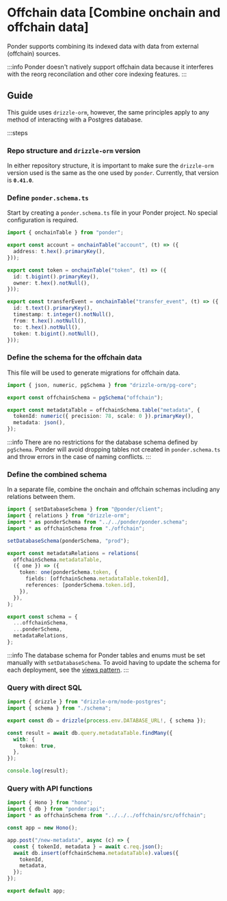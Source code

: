 # Offchain data [Combine onchain and offchain data]

Ponder supports combining its indexed data with data from external (offchain) sources.

:::info
  Ponder doesn't natively support offchain data because it interferes with the reorg reconcilation and other core indexing features.
:::

## Guide

This guide uses `drizzle-orm`, however, the same principles apply to any method of interacting with a Postgres database.

:::steps

### Repo structure and `drizzle-orm` version

In either repository structure, it is important to make sure the `drizzle-orm` version used is the same as the one used by `ponder`. Currently, that version is **`0.41.0`**.

### Define `ponder.schema.ts`

Start by creating a `ponder.schema.ts` file in your Ponder project. No special configuration is required.

```ts [ponder.schema.ts]
import { onchainTable } from "ponder";

export const account = onchainTable("account", (t) => ({
  address: t.hex().primaryKey(),
}));

export const token = onchainTable("token", (t) => ({
  id: t.bigint().primaryKey(),
  owner: t.hex().notNull(),
}));

export const transferEvent = onchainTable("transfer_event", (t) => ({
  id: t.text().primaryKey(),
  timestamp: t.integer().notNull(),
  from: t.hex().notNull(),
  to: t.hex().notNull(),
  token: t.bigint().notNull(),
}));
```

### Define the schema for the offchain data

This file will be used to generate migrations for offchain data.

```ts [offchain.ts]
import { json, numeric, pgSchema } from "drizzle-orm/pg-core";

export const offchainSchema = pgSchema("offchain");

export const metadataTable = offchainSchema.table("metadata", {
  tokenId: numeric({ precision: 78, scale: 0 }).primaryKey(),
  metadata: json(),
});
```

:::info
  There are no restrictions for the database schema defined by `pgSchema`. Ponder will avoid dropping tables not created in `ponder.schema.ts` and throw errors in the case of naming conflicts.
:::

### Define the combined schema

In a separate file, combine the onchain and offchain schemas including any relations between them.

```ts [schema.ts]
import { setDatabaseSchema } from "@ponder/client";
import { relations } from "drizzle-orm";
import * as ponderSchema from "../../ponder/ponder.schema";
import * as offchainSchema from "./offchain";

setDatabaseSchema(ponderSchema, "prod");

export const metadataRelations = relations(
  offchainSchema.metadataTable,
  ({ one }) => ({
    token: one(ponderSchema.token, {
      fields: [offchainSchema.metadataTable.tokenId],
      references: [ponderSchema.token.id],
    }),
  }),
);

export const schema = {
  ...offchainSchema,
  ...ponderSchema,
  metadataRelations,
};
```

:::info
  The database schema for Ponder tables and enums must be set manually with `setDatabaseSchema`. To avoid having to update the schema for each deployment, see the [views pattern](/docs/production/self-hosting#views-pattern).
:::

### Query with direct SQL

```ts [index.ts]
import { drizzle } from "drizzle-orm/node-postgres";
import { schema } from "./schema";

export const db = drizzle(process.env.DATABASE_URL!, { schema });

const result = await db.query.metadataTable.findMany({
  with: {
    token: true,
  },
});

console.log(result);
```

### Query with API functions

```ts [api/index.ts]
import { Hono } from "hono";
import { db } from "ponder:api";
import * as offchainSchema from "../../../offchain/src/offchain";

const app = new Hono();

app.post("/new-metadata", async (c) => {
  const { tokenId, metadata } = await c.req.json();
  await db.insert(offchainSchema.metadataTable).values({
    tokenId,
    metadata,
  });
});

export default app;
```